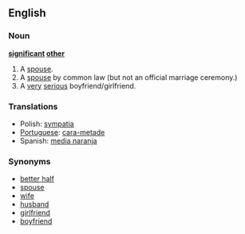 ==English==

===Noun===
'''[[significant]] [[other]]'''
# A [[spouse]].
# A [[spouse]] by common law (but not an official marriage ceremony.)
# A [[very]] [[serious]] boyfriend/girlfriend.

===Translations===
{{top}}
{{mid}}
*Polish: [[sympatia]] {{f}}
*[[Portuguese]]: [[cara-metade]] {{f}}
*Spanish: [[media naranja]] {{f}}
{{bottom}}

===Synonyms===
*[[better half]]
*[[spouse]]
*[[wife]]
*[[husband]]
*[[girlfriend]]
*[[boyfriend]]